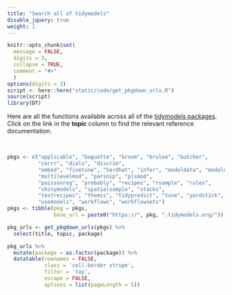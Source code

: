 ```yaml
---
title: "Search all of tidymodels"
disable_jquery: true
weight: 1
---
```


```r
knitr::opts_chunk$set(
  message = FALSE,
  digits = 3,
  collapse = TRUE,
  comment = "#>"
  )
options(digits = 3)
script <- here::here("static/code/get_pkgdown_urls.R")
source(script)
library(DT)
```


Here are all the functions available across all of the [tidymodels packages](/packages/). Click on the link in the **topic** column to find the relevant reference documentation.

<br>

```r
pkgs <- c("applicable", "baguette", "broom", "brulee", "butcher", 
          "corrr", "dials", "discrim", 
          "embed", "finetune", "hardhat", "infer", "modeldata", "modeldb", 
          "multilevelmod", "parsnip", "plsmod",
          "poissonreg", "probably", "recipes", "rsample", "rules", 
          "shinymodels", "spatialsample", "stacks", 
          "textrecipes", "themis", "tidypredict", "tune", "yardstick", 
          "usemodels", "workflows", "workflowsets")
pkgs <- tibble(pkg = pkgs, 
               base_url = paste0("https://", pkg, ".tidymodels.org/")) 

pkg_urls <- get_pkgdown_urls(pkgs) %>% 
  select(title, topic, package)
```


```r
pkg_urls %>% 
  mutate(package = as.factor(package)) %>% 
  datatable(rownames = FALSE,
            class = 'cell-border stripe',
            filter = 'top',
            escape = FALSE,
            options = list(pageLength = 5))
```





